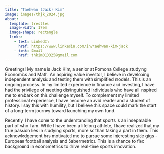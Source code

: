 ```yaml
---
title: "Taehwan (Jack) Kim"
image: images/thjk_2024.jpg
about:
  template: trestles
  image-width: 17em
  image-shape: rectangle
  links:
    - text: LinkedIn
      href: https://www.linkedin.com/in/taehwan-kim-jack
    - text: Email
      href: thkim010325@gmail.com
---
```


Greetings! My name is Jack Kim, a senior at Pomona College studying Economics and Math. An aspiring value investor, I believe in developing independent analysis and testing them with simplified models. This is an ongoing process. In my limited experience in finance and investing, I have had the privilege of meeting distinguished individuals who have all inspired me to embark on this challenge myself. To complement my limited professional experience, I have become an avid reader and a student of history. I say this with humility, but I believe this space could mark the start of a long-term journey toward launching my own fund.

Recently, I have come to the understanding that sports is an inseparable part of who I am. While I have been a lifelong athlete, I have realized that my true passion lies in studying sports, more so than taking a part in them. This acknowledgement has motivated me to pursue some interesting side gigs - European football analysis and Sabermetrics. This is a chance to flex background in econometrics to drive real-time sports innovation.


